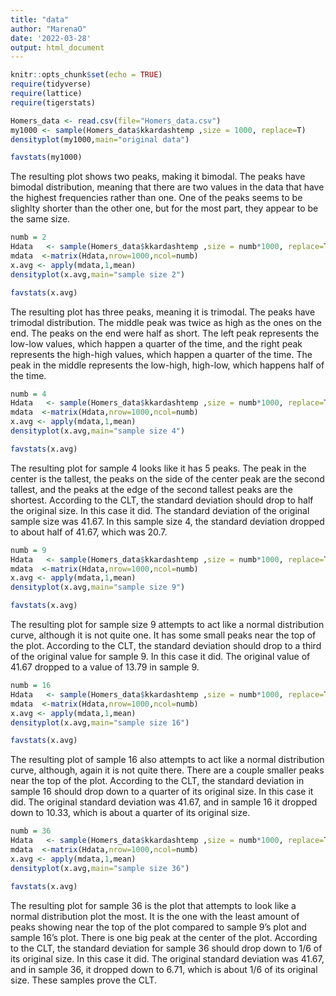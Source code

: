 ```yaml
---
title: "data"
author: "MarenaO"
date: '2022-03-28'
output: html_document
---
```



```r
knitr::opts_chunk$set(echo = TRUE)
require(tidyverse)
require(lattice)
require(tigerstats)
```

```r
Homers_data <- read.csv(file="Homers_data.csv")
my1000 <- sample(Homers_data$kkardashtemp ,size = 1000, replace=T)
densityplot(my1000,main="original data")

favstats(my1000)
```

The resulting plot shows two peaks, making it bimodal. The peaks have bimodal distribution, meaning that there are two values in the data that have the highest frequencies rather than one. One of the peaks seems to be slighlty shorter than the other one, but for the most part, they appear to be the same size.

```r
numb = 2
Hdata   <- sample(Homers_data$kkardashtemp ,size = numb*1000, replace=T)
mdata  <-matrix(Hdata,nrow=1000,ncol=numb)
x.avg <- apply(mdata,1,mean)
densityplot(x.avg,main="sample size 2")

favstats(x.avg)
```

The resulting plot has three peaks, meaning it is trimodal. The peaks have trimodal distribution. The middle peak was twice as high as the ones on the end. The peaks on the end were half as short. The left peak represents the low-low values, which happen a quarter of the time, and the right peak represents the high-high values, which happen a quarter of the time. The peak in the middle represents the low-high, high-low, which happens half of the time.

```r
numb = 4
Hdata   <- sample(Homers_data$kkardashtemp ,size = numb*1000, replace=T)
mdata  <-matrix(Hdata,nrow=1000,ncol=numb)
x.avg <- apply(mdata,1,mean)
densityplot(x.avg,main="sample size 4")

favstats(x.avg)
```

The resulting plot for sample 4 looks like it has 5 peaks. The peak in the center is the tallest, the peaks on the side of the center peak are the second tallest, and the peaks at the edge of the second tallest peaks are the shortest. According to the CLT, the standard deviation should drop to half the original size. In this case it did. The standard deviation of the original sample size was 41.67. In this sample size 4, the standard deviation dropped to about half of 41.67, which was 20.7.

```r
numb = 9
Hdata   <- sample(Homers_data$kkardashtemp ,size = numb*1000, replace=T)
mdata  <-matrix(Hdata,nrow=1000,ncol=numb)
x.avg <- apply(mdata,1,mean)
densityplot(x.avg,main="sample size 9")

favstats(x.avg)
```

The resulting plot for sample size 9 attempts to act like a normal distribution curve, although it is not quite one. It has some small peaks near the top of the plot. According to the CLT, the standard deviation should drop to a third of the original value for sample 9. In this case it did. The original value of 41.67 dropped to a value of 13.79 in sample 9.
```r
numb = 16
Hdata   <- sample(Homers_data$kkardashtemp ,size = numb*1000, replace=T)
mdata  <-matrix(Hdata,nrow=1000,ncol=numb)
x.avg <- apply(mdata,1,mean)
densityplot(x.avg,main="sample size 16")

favstats(x.avg)
```

The resulting plot of sample 16 also attempts to act like a normal distribution curve, although, again it is not quite there. There are a couple smaller peaks near the top of the plot. According to the CLT, the standard deviation in sample 16 should drop down to a quarter of its original size. In this case it did. The original standard deviation was 41.67, and in sample 16 it dropped down to 10.33, which is about a quarter of its original size.

```r
numb = 36
Hdata   <- sample(Homers_data$kkardashtemp ,size = numb*1000, replace=T)
mdata  <-matrix(Hdata,nrow=1000,ncol=numb)
x.avg <- apply(mdata,1,mean)
densityplot(x.avg,main="sample size 36")

favstats(x.avg)
```

The resulting plot for sample 36 is the plot that attempts to look like a normal distribution plot the most. It is the one with the least amount of peaks showing near the top of the plot compared to sample 9's plot and sample 16's plot. There is one big peak at the center of the plot. According to the CLT, the standard deviation for sample 36 should drop down to 1/6 of its original size. In this case it did. The original standard deviation was 41.67, and in sample 36, it dropped down to 6.71, which is about 1/6 of its original size. These samples prove the CLT.
